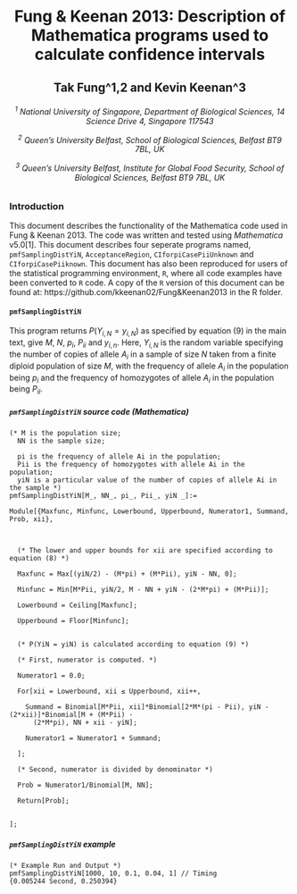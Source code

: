 <center>
Fung & Keenan 2013: Description of Mathematica programs used to calculate  confidence intervals
========================================================

Tak Fung^1,2 and Kevin Keenan^3
----------------------------------------------------

<h6>

<sup>1</sup> National University of Singapore, Department of Biological Sciences, 14 Science Drive 4, Singapore 117543

<sup>2</sup> Queen’s University Belfast, School of Biological Sciences, Belfast BT9 7BL, UK

<sup>3</sup> Queen’s University Belfast, Institute for Global Food Security, School of Biological Sciences, Belfast BT9 7BL, UK

</center>
</h6>

### Introduction
This document describes the functionality of the Mathematica code used in Fung & Keenan 2013. The code was written and tested using _Mathematica_ v5.0[1]. This document describes four seperate programs named, `pmfSamplingDistYiN`, `AcceptanceRegion`, `CIforpiCasePiiUnknown` and `CIforpiCasePiiknown`. This document has also been reproduced for users of the statistical programming environment, `R`, where all code examples have been converted to `R` code. A copy of the `R` version of this document can be found at: https://github.com/kkeenan02/Fung&Keenan2013 in the R folder.

#### `pmfSamplingDistYiN`
This program returns $P(Y_{i,N} = y_{i,N})$ as specified by equation (9) in the main text, give $M$, $N$, $p_{i}$, $P_{ii}$ and $y_{i,n}$. Here, $Y_{i,N}$ is the random variable specifying the number of copies of allele $A_{i}$ in a sample of size $N$ taken from a finite diploid population of size $M$, with the frequency of allele $A_{i}$ in the population being $p_{i}$ and the frequency of homozygotes of allele $A_{i}$ in the population being $P_{ii}$.

##### `pmfSamplingDistYiN` source code (_Mathematica_)
```
(* M is the population size;
  NN is the sample size;
  
  pi is the frequency of allele Ai in the population;
  Pii is the frequency of homozygotes with allele Ai in the population;
  yiN is a particular value of the number of copies of allele Ai in the sample *)
pmfSamplingDistYiN[M_, NN_, pi_, Pii_, yiN _]:=
  
Module[{Maxfunc, Minfunc, Lowerbound, Upperbound, Numerator1, Summand, Prob, xii},
    
    

  (* The lower and upper bounds for xii are specified according to equation (8) *)
    
  Maxfunc = Max[(yiN/2) - (M*pi) + (M*Pii), yiN - NN, 0];
    
  Minfunc = Min[M*Pii, yiN/2, M - NN + yiN - (2*M*pi) + (M*Pii)];
    
  Lowerbound = Ceiling[Maxfunc];
    
  Upperbound = Floor[Minfunc];
    

  (* P(YiN = yiN) is calculated according to equation (9) *)
    
  (* First, numerator is computed. *)
    
  Numerator1 = 0.0;
    
  For[xii = Lowerbound, xii ≤ Upperbound, xii++,
      
    Summand = Binomial[M*Pii, xii]*Binomial[2*M*(pi - Pii), yiN - (2*xii)]*Binomial[M + (M*Pii) -  
      (2*M*pi), NN + xii - yiN];
      
    Numerator1 = Numerator1 + Summand;
      
  ];
    
  (* Second, numerator is divided by denominator *)
    
  Prob = Numerator1/Binomial[M, NN];
    
  Return[Prob];
    
    
];
```

##### `pmfSamplingDistYiN` example
```
(* Example Run and Output *)
pmfSamplingDistYiN[1000, 10, 0.1, 0.04, 1] // Timing
{0.005244 Second, 0.250394}
```
